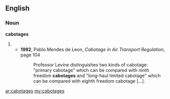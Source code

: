 ==English==
===Noun===
'''cabotages'''
#{{plural of|cabotage}}
#*'''1992''', Pablo Mendes de Leon, ''Cabotage in Air Transport Regulation'', page 104
#*:Professor Levine distinguishes two kinds of cabotage: "primary cabotage" which can be compared with ninth freedom '''cabotages''' and "long-haul limited cabotage" which can be compared with eighth freedom cabotage […].

[[ar:cabotages]]
[[my:cabotages]]